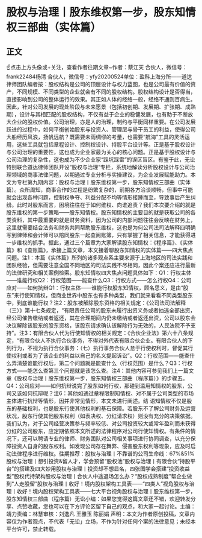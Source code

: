 # 股权与治理丨股东维权第一步，股东知情权三部曲（实体篇）
## 正文
☝点击上方头像或+关注，查看作者往期文章~作者：蔡江天 合伙人，微信号：frank22484杨清 合伙人，微信号：yfy20200524单位：盈科上海分所——道达律师团队编者按：股权结构是公司的顶层设计与权力蓝图，也是公司最有价值的资产，不同规模、不同类型的企业就会有不同的股权结构。股权结构设计是否得当，直接影响到公司的整体运行的效果。其正如人体的经络一般，经络不通则百病生。因此，针对公司发展的现处阶段与未来愿景（包括初创期、发展期、扩张期、成熟期），设计与其相匹配的股权结构，不仅有益于企业的稳健发展，也有助于不断放大企业的股权价值。公司治理，亦是人的治理，制约与平衡同样重要。在公司发展跃进的过程中，如何平衡创始股东与投资人、管理层与骨干员工的利益，使得公司大船经历风浪，扬帆远航？既需要未雨绸缪的考量，也需要“航海”工具的灵活运用，这些工具就包括章程设计、控制权设计、持股平台设计等。正是基于股权设计与公司治理的重要性，这也成为企业家最为关心的核心问题。正是基于股权设计与公司治理的复杂性，这也成为不少企业家“踩坑踩雷”的误区盲区。有鉴于此，无讼特别联合道达律师团队开设“股权与治理”专栏，系统地解读分析股权设计与公司治理领域的商事法律问题，以期通过专业分析与实操建议，为企业发展赋能助力。本文为专栏第九期内容：股权与治理丨股东维权第一步，股东知情权三部曲（实体篇）。众所周知，商事合作的过程是纷繁复杂的，前期各方洽谈顺畅，但事中可能就会出现各种问题，控制权争夺、利益分配不均等情形接踵而至，导致事后产生纠纷。此时对股东而言，困境往往在于如何维权、向谁追责？我们本次要介绍的就是股东维权的第一步策略——股东知情权。股东知情权的主要目的就是获取公司的各类资料，其中最重要的就是财务资料，因为公司的内部问题往往会反映在财务上，这里就需要结合法务和财务共同帮助股东维权，这也是为何公司法司法解释四明确写到律师和会计师可以陪同股东一起查阅账簿，只有掌握了相关信息，才能获得进一步维权的抓手。据此，通过三个篇章为大家解读股东知情权：《程序篇》、《实体篇》和《查账篇》，承接上篇文章，本文接着聊股东知情权的实体篇——四大焦点问题。注1：本篇《实体篇》所列的诸多观点系主要来源于上海地区的司法实践和团队经验，但需要注意全国不同地区的司法实践不尽相同，因此个案还应进行最新的法律研究和相关案例检索。股东知情权四大焦点问题具体如下：Q1：行权主体——谁能行权Q2：行权范围——能查什么Q3：行权方式——怎么行权Q4：公司应对——如何抗辩Q1：行权主体——谁能行权股东知情权，顾名思义，是由“股东”来行使知情权，但商业世界中股东也有多种类型，我们就来看看不同类型股东中，到底谁能行权？注2：股东被解除股东资格的相关规定：《公司法司法解释（三）》第十七条规定，“有限责任公司的股东未履行出资义务或者抽逃全部出资，经公司催告缴纳或者返还，其在合理期间内仍未缴纳或者返还出资，公司以股东会决议解除该股东的股东资格，该股东请求确认该解除行为无效的，人民法院不予支持”。注3：有限合伙人代为行使知情权的相关规定：《合伙企业法》第六十八条规定，“有限合伙人不执行合伙事务，不得对外代表有限合伙企业。有限合伙人的下列行为，不视为执行合伙事务：（七）执行事务合伙人怠于行使权利时，督促其行使权利或者为了该企业的利益以自己的名义提起诉讼”。Q2：行权范围——能查什么弄清楚谁能行权后，第二个问题就是能查什么（行权范围）是什么？Q3：行权方式——能怎么查第三个问题就是该怎么查。‍注4：其他内容可参见我们上一篇文章《股权与治理丨股东维权第一步，股东知情权三部曲（程序篇）》的步骤五。Q4：公司应对——如何抗辩说完了股东如何行权，那碰到滥用知情权的股东，公司又该如何抗辩呢？‍注6：其他如通过章程限制知情权、对不属于公司类型的市场主体进行抗辩等情形，因并非常见情形，本文未进行阐述。结 语知情权不仅是股东的基础权利，也是股东行使其他权利的基石保障。若股东不了解公司财务及运营状况，股东行使其他股东权利（如表决权、分红请求权）则没有充分的决策依据。我们认为，对于公司经营决策参与频率较低、对公司投资较大或常年盈利而未获得分红的公司股东，应定期依照本文所述的法律程序对公司行使知情权。有条件的情况下，还可以聘请专业的律师、财务团队对公司相关事项进行协同调查，以充分保障投资人自身的股东权利。如发现公司存在舞弊、侵害股东权利等现象，应及时启动法律程序进行维权。往期推荐：股权与治理丨不靠谱的公司生命线：67%&51%股权与治理丨想引投资&留人才，学会预留“股权池”股权与治理丨有限合伙“持股平台”的搭建及四大妙用股权与治理丨投资却不想显名，四张图学会搭建“投资收益型”股权代持架构股权与治理丨合伙人中途退场怎么办？“股权成熟制度”帮企业做到“人走股留”股权与治理丨收好！境内股权架构工具表——“四类人”视角​股权与治理丨收好！境内股权架构工具表——七大平台视角股权与治理丨股东维权第一步，股东知情权三部曲（程序篇）无讼小编：如果您觉得这篇文章还不错，欢迎转发分享、点赞收藏，您也可以在下方评论区留下自己的观点，和大家一起讨论。主编：靖力责编：林慧审核：刘逸凡 王雅玉 陈丽娟 声明：本文为作者原创投稿，文章内容仅为作者观点，不代表「无讼」立场，不作为针对任何个案的法律意见；未经本平台许可，禁止转载。